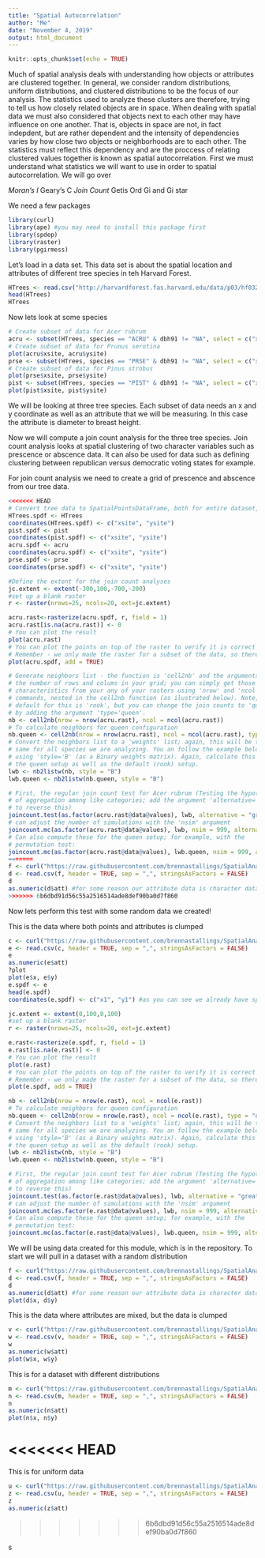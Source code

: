 ```yaml
---
title: "Spatial Autocorrelation"
author: "Me"
date: "November 4, 2019"
output: html_document
---
```


```r
knitr::opts_chunk$set(echo = TRUE)
```

Much of spatial analysis deals with understanding how objects or attributes are clustered together. In general, we consider random distributions, uniform distributions, and clustered distributions to be the focus of our analysis. The statistics used to analyze these clusters are therefore, trying to tell us how closely related objects are in space. 
When dealing with spatial data we must also considered that objects next to each other may have influence on one another. That is, objects in space are not, in fact indepdent, but are rather dependent and the intensity of dependencies varies by how close two objects or neighborhoods are to each other. The statistics must reflect this dependency and are the proccess of relating clustered values together is known as spatial autocorrelation. 
First we must understand what statistics we will want to use in order to spatial autocorrelation. We will go over

*Moran's I
*Geary's C
*Join Count
*Getis Ord Gi and Gi star

We need a few packages
```r
library(curl)
library(ape) #you may need to install this package first
library(spdep)
library(raster)
library(pgirmess)
```

Let's load in a data set. This data set is about the spatial location and attributes of different tree species in teh Harvard Forest. 
```r
HTrees <- read.csv("http://harvardforest.fas.harvard.edu/data/p03/hf032/hf032-01-tree.csv")
head(HTrees)
HTrees
```
Now lets look at some species
```r
# Create subset of data for Acer rubrum
acru <- subset(HTrees, species == "ACRU" & dbh91 != "NA", select = c("xsite", "ysite", "dbh91"))
# Create subset of data for Prunus serotina
plot(acru$xsite, acru$ysite)
prse <- subset(HTrees, species == "PRSE" & dbh91 != "NA", select = c("xsite", "ysite", "dbh91"))
# Create subset of data for Pinus strobus
plot(prse$xsite, prse$ysite)
pist <- subset(HTrees, species == "PIST" & dbh91 != "NA", select = c("xsite", "ysite", "dbh91"))
plot(pist$xsite, pist$ysite)
```
We will be looking at three tree species. Each subset of data needs an x and y coordinate as well as an attribute that we will be measuring. In this case the attribute is diameter to breast height. 

Now we will compute a join count analysis for the three tree species. Join count analysis looks at spatial clustering of two character variables such as prescence or abscence data. It can also be used for data such as defining clustering between republican versus democratic voting states for example. 

For join count analysis we need to create a grid of prescence and abscence from our tree data. 
```r
<<<<<<< HEAD
# Convert tree data to SpatialPointsDataFrame, both for entire dataset, and # for individual species. You will need the package pgirmess for this. 
HTrees.spdf <- HTrees
coordinates(HTrees.spdf) <- c("xsite", "ysite")
pist.spdf <- pist
coordinates(pist.spdf) <- c("xsite", "ysite")
acru.spdf <- acru
coordinates(acru.spdf) <- c("xsite", "ysite")
prse.spdf <- prse
coordinates(prse.spdf) <- c("xsite", "ysite")

#Define the extent for the join count analyses
jc.extent <- extent(-300,100,-700,-200)
#set up a blank raster
r <- raster(nrows=25, ncols=20, ext=jc.extent)

acru.rast<-rasterize(acru.spdf, r, field = 1)
acru.rast[is.na(acru.rast)] <- 0
# You can plot the result
plot(acru.rast)
# You can plot the points on top of the raster to verify it is correct
# Remember - we only made the raster for a subset of the data, so there will # be points in a larger area than the raster covers
plot(acru.spdf, add = TRUE)

# Generate neighbors list - the function is 'cell2nb' and the arguments are
# the number of rows and colums in your grid; you can simply get those
# characteristics from your any of your rasters using 'nrow' and 'ncol'
# commands, nested in the cell2nb function (as ilustrated below). Note, the
# default for this is 'rook', but you can change the join counts to 'queen'
# by adding the argument 'type='queen'.
nb <- cell2nb(nrow = nrow(acru.rast), ncol = ncol(acru.rast))
# To calculate neighbors for queen configuration
nb.queen <- cell2nb(nrow = nrow(acru.rast), ncol = ncol(acru.rast), type = "queen")
# Convert the neighbors list to a 'weights' list; again, this will be the
# same for all species we are analyzing. You an follow the example below
# using 'style='B' (as a Binary weights matrix). Again, calculate this for
# the queen setup as well as the default (rook) setup.
lwb <- nb2listw(nb, style = "B")
lwb.queen <- nb2listw(nb.queen, style = "B")

# First, the regular join count test for Acer rubrum (Testing the hypothesis
# of aggregation among like categories; add the argument 'alternative='less'
# to reverse this)
joincount.test(as.factor(acru.rast@data@values), lwb, alternative = "greater") # Second, the permutation-based join count test; similar to above, and you
# can adjust the number of simulations with the 'nsim' argument
joincount.mc(as.factor(acru.rast@data@values), lwb, nsim = 999, alternative = "greater")
# Can also compute these for the queen setup; for example, with the
# permutation test:
joincount.mc(as.factor(acru.rast@data@values), lwb.queen, nsim = 999, alternative = "greater")
=======
f <- curl("https://raw.githubusercontent.com/brennastallings/SpatialAnalysisModule/master/Made%20Data/Example_Data_Random")
d <- read.csv(f, header = TRUE, sep = ",", stringsAsFactors = FALSE)
d
as.numeric(d$att) #for some reason our attribute data is character data so we need to convert it.
>>>>>>> 6b6dbd91d56c55a2516514ade8def90ba0d7f860
```
Now lets perform this test with some random data we created!

This is the data where both points and attributes is clumped
```r
c <- curl("https://raw.githubusercontent.com/brennastallings/SpatialAnalysisModule/master/Made%20Data/Example_Data_Clumped")
e <- read.csv(c, header = TRUE, sep = ",", stringsAsFactors = FALSE)
e
as.numeric(e$att)
?plot
plot(e$x, e$y)
e.spdf <- e
head(e.spdf)
coordinates(e.spdf) <- c("x1", "y1") #as you can see we already have spatial data

jc.extent <- extent(0,100,0,100)
#set up a blank raster
r <- raster(nrows=25, ncols=20, ext=jc.extent)

e.rast<-rasterize(e.spdf, r, field = 1)
e.rast[is.na(e.rast)] <- 0
# You can plot the result
plot(e.rast)
# You can plot the points on top of the raster to verify it is correct
# Remember - we only made the raster for a subset of the data, so there will # be points in a larger area than the raster covers
plot(e.spdf, add = TRUE)

nb <- cell2nb(nrow = nrow(e.rast), ncol = ncol(e.rast))
# To calculate neighbors for queen configuration
nb.queen <- cell2nb(nrow = nrow(e.rast), ncol = ncol(e.rast), type = "queen")
# Convert the neighbors list to a 'weights' list; again, this will be the
# same for all species we are analyzing. You an follow the example below
# using 'style='B' (as a Binary weights matrix). Again, calculate this for
# the queen setup as well as the default (rook) setup.
lwb <- nb2listw(nb, style = "B")
lwb.queen <- nb2listw(nb.queen, style = "B")

# First, the regular join count test for Acer rubrum (Testing the hypothesis
# of aggregation among like categories; add the argument 'alternative='less'
# to reverse this)
joincount.test(as.factor(e.rast@data@values), lwb, alternative = "greater") # Second, the permutation-based join count test; similar to above, and you
# can adjust the number of simulations with the 'nsim' argument
joincount.mc(as.factor(e.rast@data@values), lwb, nsim = 999, alternative = "greater")
# Can also compute these for the queen setup; for example, with the
# permutation test:
joincount.mc(as.factor(e.rast@data@values), lwb.queen, nsim = 999, alternative = "greater")
```



We will be using data created for this module, which is in the repository.
To start we will pull in a dataset with a random distribution
```r
f <- curl("https://raw.githubusercontent.com/brennastallings/SpatialAnalysisModule/master/Example_Data_Random")
d <- read.csv(f, header = TRUE, sep = ",", stringsAsFactors = FALSE)
d
as.numeric(d$att) #for some reason our attribute data is character data so we need to convert it.
plot(d$x, d$y)

```

This is the data where attributes are mixed, but the data is clumped
```r
v <- curl("https://raw.githubusercontent.com/brennastallings/SpatialAnalysisModule/master/Made%20Data/Example_Data_ExtraClumped")
w <- read.csv(v, header = TRUE, sep = ",", stringsAsFactors = FALSE)
w
as.numeric(w$att)
plot(w$x, w$y)
```

This is for a dataset with different distributions
```r
m <- curl("https://raw.githubusercontent.com/brennastallings/SpatialAnalysisModule/master/Made%20Data/Example_Data_Mixed")
n <- read.csv(m, header = TRUE, sep = ",", stringsAsFactors = FALSE)
n
as.numeric(n$att)
plot(n$x, n$y)
```

<<<<<<< HEAD
=======
This is for uniform data
```r
u <- curl("https://raw.githubusercontent.com/brennastallings/SpatialAnalysisModule/master/Made%20Data/Example_Data_Uniform")
z <- read.csv(u, header = TRUE, sep = ",", stringsAsFactors = FALSE)
z
as.numeric(z$att)
```


>>>>>>> 6b6dbd91d56c55a2516514ade8def90ba0d7f860

s